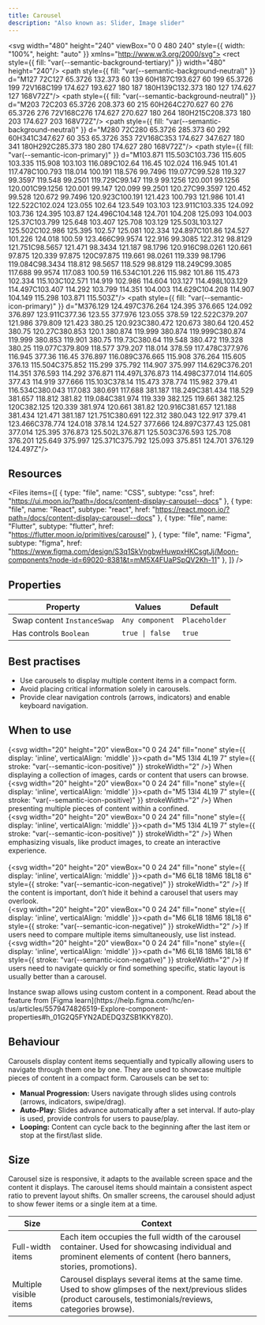 ```yaml
---
title: Carousel
description: "Also known as: Slider, Image slider"
---
```


<svg width="480" height="240" viewBox="0 0 480 240" style={{ width: "100%", height: "auto" }} xmlns="http://www.w3.org/2000/svg">
<rect style={{ fill: "var(--semantic-background-tertiary)" }} width="480" height="240"/>
<path  style={{ fill: "var(--semantic-background-neutral)" }} d="M127 72C127 65.3726 132.373 60 139 60H187C193.627 60 199 65.3726 199 72V168C199 174.627 193.627 180 187 180H139C132.373 180 127 174.627 127 168V72Z"/>
<path style={{ fill: "var(--semantic-background-neutral)" }} d="M203 72C203 65.3726 208.373 60 215 60H264C270.627 60 276 65.3726 276 72V168C276 174.627 270.627 180 264 180H215C208.373 180 203 174.627 203 168V72Z"/>
<path style={{ fill: "var(--semantic-background-neutral)" }} d="M280 72C280 65.3726 285.373 60 292 60H341C347.627 60 353 65.3726 353 72V168C353 174.627 347.627 180 341 180H292C285.373 180 280 174.627 280 168V72Z"/>
<path style={{ fill: "var(--semantic-icon-primary)" }} d="M103.871 115.503C103.736 115.605 103.335 115.908 103.103 116.089C102.64 116.45 102.024 116.945 101.41 117.478C100.793 118.014 100.191 118.576 99.7496 119.077C99.528 119.327 99.3597 119.548 99.2501 119.729C99.147 119.9 99.1256 120.001 99.1256 120.001C99.1256 120.001 99.147 120.099 99.2501 120.27C99.3597 120.452 99.528 120.672 99.7496 120.923C100.191 121.423 100.793 121.986 101.41 122.522C102.024 123.055 102.64 123.549 103.103 123.911C103.335 124.092 103.736 124.395 103.87 124.496C104.148 124.701 104.208 125.093 104.003 125.37C103.799 125.648 103.407 125.708 103.129 125.503L103.127 125.502C102.986 125.395 102.57 125.081 102.334 124.897C101.86 124.527 101.226 124.018 100.59 123.466C99.9574 122.916 99.3085 122.312 98.8129 121.751C98.5657 121.471 98.3434 121.187 98.1796 120.916C98.0261 120.661 97.875 120.339 97.875 120C97.875 119.661 98.0261 119.339 98.1796 119.084C98.3434 118.812 98.5657 118.529 98.8129 118.249C99.3085 117.688 99.9574 117.083 100.59 116.534C101.226 115.982 101.86 115.473 102.334 115.103C102.571 114.919 102.986 114.604 103.127 114.498L103.129 114.497C103.407 114.292 103.799 114.351 104.003 114.629C104.208 114.907 104.149 115.298 103.871 115.503Z"/>
<path style={{ fill: "var(--semantic-icon-primary)" }} d="M376.129 124.497C376.264 124.395 376.665 124.092 376.897 123.911C377.36 123.55 377.976 123.055 378.59 122.522C379.207 121.986 379.809 121.423 380.25 120.923C380.472 120.673 380.64 120.452 380.75 120.27C380.853 120.1 380.874 119.999 380.874 119.999C380.874 119.999 380.853 119.901 380.75 119.73C380.64 119.548 380.472 119.328 380.25 119.077C379.809 118.577 379.207 118.014 378.59 117.478C377.976 116.945 377.36 116.45 376.897 116.089C376.665 115.908 376.264 115.605 376.13 115.504C375.852 115.299 375.792 114.907 375.997 114.629C376.201 114.351 376.593 114.292 376.871 114.497L376.873 114.498C377.014 114.605 377.43 114.919 377.666 115.103C378.14 115.473 378.774 115.982 379.41 116.534C380.043 117.083 380.691 117.688 381.187 118.249C381.434 118.529 381.657 118.812 381.82 119.084C381.974 119.339 382.125 119.661 382.125 120C382.125 120.339 381.974 120.661 381.82 120.916C381.657 121.188 381.434 121.471 381.187 121.751C380.691 122.312 380.043 122.917 379.41 123.466C378.774 124.018 378.14 124.527 377.666 124.897C377.43 125.081 377.014 125.395 376.873 125.502L376.871 125.503C376.593 125.708 376.201 125.649 375.997 125.371C375.792 125.093 375.851 124.701 376.129 124.497Z"/>
</svg>


## Resources

<Files
  items={[
    {
      type: "file",
      name: "CSS",
      subtype: "css",
      href: "https://ui.moon.io/?path=/docs/content-display-carousel--docs"
    },
    {
      type: "file",
      name: "React",
      subtype: "react",
      href: "https://react.moon.io/?path=/docs/content-display-carousel--docs"
    },
    {
      type: "file",
      name: "Flutter",
      subtype: "flutter",
      href: "https://flutter.moon.io/primitives/carousel"
    },
    {
      type: "file",
      name: "Figma",
      subtype: "figma",
      href: "https://www.figma.com/design/S3q1SkVngbwHuwpxHKCsgtJj/Moon-components?node-id=69020-8381&t=mM5X4FUaPSpQV2Kh-11"
    },
  ]}
/>

## Properties

| **Property**                        | **Values**                                   | **Default**
|-----------------------------------  |----------------------------------------------| -----------------------------------------------
| Swap content  `InstanceSwap`        | `Any component`                              | `Placeholder`
| Has controls `Boolean`              | `true \| false`                              | `true`

## Best practises

- Use carousels to display multiple content items in a compact form.
- Avoid placing critical information solely in carousels.
- Provide clear navigation controls (arrows, indicators) and enable keyboard navigation.

## When to use

{<svg width="20" height="20" viewBox="0 0 24 24" fill="none" style={{ display: 'inline', verticalAlign: 'middle' }}><path d="M5 13l4 4L19 7" style={{ stroke: "var(--semantic-icon-positive)" }} strokeWidth="2" /></svg>} When displaying a collection of images, cards or content that users can browse. <br/>
{<svg width="20" height="20" viewBox="0 0 24 24" fill="none" style={{ display: 'inline', verticalAlign: 'middle' }}><path d="M5 13l4 4L19 7" style={{ stroke: "var(--semantic-icon-positive)" }} strokeWidth="2" /></svg>} When presenting multiple pieces of content within a confined. <br/>
{<svg width="20" height="20" viewBox="0 0 24 24" fill="none" style={{ display: 'inline', verticalAlign: 'middle' }}><path d="M5 13l4 4L19 7" style={{ stroke: "var(--semantic-icon-positive)" }} strokeWidth="2" /></svg>} When emphasizing visuals, like product images, to create an interactive experience. <br/><br/>
{<svg width="20" height="20" viewBox="0 0 24 24" fill="none" style={{ display: 'inline', verticalAlign: 'middle' }}><path d="M6 6L18 18M6 18L18 6" style={{ stroke: "var(--semantic-icon-negative)" }} strokeWidth="2" /></svg>} If the content is important, don’t hide it behind a carousel that users may overlook. <br/>
{<svg width="20" height="20" viewBox="0 0 24 24" fill="none" style={{ display: 'inline', verticalAlign: 'middle' }}><path d="M6 6L18 18M6 18L18 6" style={{ stroke: "var(--semantic-icon-negative)" }} strokeWidth="2" /></svg>} If users need to compare multiple items simultaneously, use list instead. <br/>
{<svg width="20" height="20" viewBox="0 0 24 24" fill="none" style={{ display: 'inline', verticalAlign: 'middle' }}><path d="M6 6L18 18M6 18L18 6" style={{ stroke: "var(--semantic-icon-negative)" }} strokeWidth="2" /></svg>} If users need to navigate quickly or find something specific, static layout is usually better than a carousel. <br/>

<Note type="info" title="Note">
    Instance swap allows using custom content in a component. Read about the feature from [Figma learn](https://help.figma.com/hc/en-us/articles/5579474826519-Explore-component-properties#h_01G2Q5FYN2ADEDQ3ZSB1KKY8Z0).
</Note>

## Behaviour

Carousels display content items sequentially and typically allowing users to navigate through them one by one.
They are used to showcase multiple pieces of content in a compact form. Carousels can be set to:
- **Manual Progression:** Users navigate through slides using controls (arrows, indicators, swipe/drag).
- **Auto-Play:** Slides advance automatically after a set interval. If auto-play is used, provide controls for users to pause/play.
- **Looping:** Content can cycle back to the beginning after the last item or stop at the first/last slide.


## Size

Carousel size is responsive, it adapts to the available screen space and the content it displays. The carousel items should maintain a consistent aspect ratio to prevent layout shifts.
On smaller screens, the carousel should adjust to show fewer items or a single item at a time.

| **Size**                        | **Context**
|-------------------------------  |----------------------------------------------
| Full-width items                | Each item occupies the full width of the carousel container. Used for showcasing individual and prominent elements of content (hero banners, stories, promotions).
| Multiple visible items          | Carousel displays several items at the same time. Used to show glimpses of the next/previous slides (product carousels, testimonials/reviews, categories browse).
